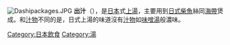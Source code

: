 {{NoteTA
|1=zh-tw:高湯;zh-hk:上湯;zh-cn:高汤;
}}
{{unreferenced|time=2015-04-13T07:09:20+00:00}}

[[File:Dashipackages.JPG|thumb]]
'''出汁'''（{{lang-ja|出汁╱だし}}），是[[日本|日本]]式[[上湯|上湯]]，主要用到[[鰹魚乾|日式柴魚]]絲同[[海帶|海帶]]煲成。和[[汁物|汁物]]不同的是，日式上湯的味道沒有[[汁物|汁物]]如[[味噌湯|味噌湯]]般濃味。

{{food-stub}}
[[Category:日本飲食|Category:日本飲食]]
[[Category:湯|Category:湯]]